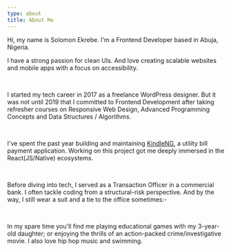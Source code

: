 ```yaml
---
type: about
title: About Me
---
```


Hi, my name is Solomon Ekrebe. I'm a Frontend Developer based in Abuja, Nigeria.

I have a strong passion for clean UIs. And love creating scalable websites and mobile
apps with a focus on accessibility.

<br />

I started my tech career in 2017 as a freelance WordPress designer.
But it was not until 2019 that I committed to Frontend Development after taking
refresher courses on Responsive Web Design, Advanced Programming Concepts and
Data Structures / Algorithms.

<br />

I've spent the past year building and maintaining [KindleNG](https://kindle.ng/),
a utility bill payment application. Working on this project got me deeply immersed in the
React(JS/Native) ecosystems.

<br />

Before diving into tech, I served as a Transaction Officer in a commercial bank. I often
tackle coding from a structural-risk perspective. And by the way, I still wear a suit and a tie
to the office sometimes:-

<br />

In my spare time you'll find me playing educational games with my 3-year-old daughter;
or enjoying the thrills of an action-packed crime/investigative movie.
I also love hip hop music and swimming.

